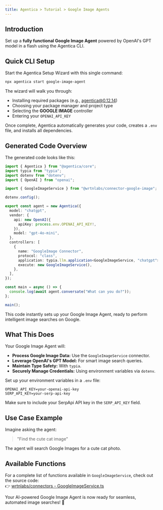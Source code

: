 ```yaml
---
title: Agentica > Tutorial > Google Image Agents
---
```


## Introduction

Set up a **fully functional Google Image Agent** powered by OpenAI's GPT model in a flash using the Agentica CLI.

## Quick CLI Setup

Start the Agentica Setup Wizard with this single command:

```bash
npx agentica start google-image-agent
```

The wizard will walk you through:
- Installing required packages (e.g., agentica@0.12.14)
- Choosing your package manager and project type
- Selecting the **GOOGLE IMAGE** controller
- Entering your `OPENAI_API_KEY`

Once complete, Agentica automatically generates your code, creates a `.env` file, and installs all dependencies.

## Generated Code Overview

The generated code looks like this:

```typescript
import { Agentica } from "@agentica/core";
import typia from "typia";
import dotenv from "dotenv";
import { OpenAI } from "openai";

import { GoogleImageService } from "@wrtnlabs/connector-google-image";

dotenv.config();

export const agent = new Agentica({
  model: "chatgpt",
  vendor: {
    api: new OpenAI({
      apiKey: process.env.OPENAI_API_KEY!,
    }),
    model: "gpt-4o-mini",
  },
  controllers: [
    {
      name: "GoogleImage Connector",
      protocol: "class",
      application: typia.llm.application<GoogleImageService, "chatgpt">(),
      execute: new GoogleImageService(),
    },
  ],
});

const main = async () => {
  console.log(await agent.conversate("What can you do?"));
};

main();

```

This code instantly sets up your Google Image Agent, ready to perform intelligent image searches on Google.

## What This Does

Your Google Image Agent will:
- **Process Google Image Data:** Use the `GoogleImageService` connector.
- **Leverage OpenAI's GPT Model:** For smart image search queries.
- **Maintain Type Safety:** With `typia`.
- **Securely Manage Credentials:** Using environment variables via `dotenv`.

Set up your environment variables in a `.env` file:

```env
OPENAI_API_KEY=your-openai-api-key
SERP_API_KEY=your-serp-api-key
```

Make sure to include your SerpApi API key in the `SERP_API_KEY` field.

## Use Case Example

Imagine asking the agent:

> "Find the cute cat image"

The agent will search Google Images for a cute cat photo.

## Available Functions

For a complete list of functions available in `GoogleImageService`, check out the source code:  
👉 [wrtnlabs/connectors - GoogleImageService.ts](https://github.com/wrtnlabs/connectors/blob/main/packages/google_image/src/google_image/GoogleImageService.ts)

Your AI-powered Google Image Agent is now ready for seamless, automated image searches! 🚀
